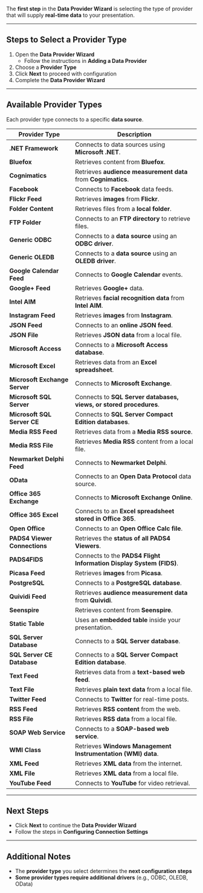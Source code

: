 
The **first step** in the **Data Provider Wizard** is selecting the type of provider that will supply **real-time data** to your presentation.

---

## **Steps to Select a Provider Type**  
1. Open the **Data Provider Wizard**  
   - Follow the instructions in **Adding a Data Provider**  
2. Choose a **Provider Type**  
3. Click **Next** to proceed with configuration  
4. Complete the **Data Provider Wizard**  

---

## **Available Provider Types**  
Each provider type connects to a specific **data source**.  

| **Provider Type** | **Description** |
|------------------|----------------|
| **.NET Framework** | Connects to data sources using **Microsoft .NET**. |
| **Bluefox** | Retrieves content from **Bluefox**. |
| **Cognimatics** | Retrieves **audience measurement data** from **Cognimatics**. |
| **Facebook** | Connects to **Facebook** data feeds. |
| **Flickr Feed** | Retrieves **images** from **Flickr**. |
| **Folder Content** | Retrieves files from a **local folder**. |
| **FTP Folder** | Connects to an **FTP directory** to retrieve files. |
| **Generic ODBC** | Connects to a **data source** using an **ODBC driver**. |
| **Generic OLEDB** | Connects to a **data source** using an **OLEDB driver**. |
| **Google Calendar Feed** | Connects to **Google Calendar** events. |
| **Google+ Feed** | Retrieves **Google+** data. |
| **Intel AIM** | Retrieves **facial recognition data** from **Intel AIM**. |
| **Instagram Feed** | Retrieves **images** from **Instagram**. |
| **JSON Feed** | Connects to an **online JSON feed**. |
| **JSON File** | Retrieves **JSON data** from a local file. |
| **Microsoft Access** | Connects to a **Microsoft Access database**. |
| **Microsoft Excel** | Retrieves data from an **Excel spreadsheet**. |
| **Microsoft Exchange Server** | Connects to **Microsoft Exchange**. |
| **Microsoft SQL Server** | Connects to **SQL Server databases, views, or stored procedures**. |
| **Microsoft SQL Server CE** | Connects to **SQL Server Compact Edition databases**. |
| **Media RSS Feed** | Retrieves data from a **Media RSS source**. |
| **Media RSS File** | Retrieves **Media RSS** content from a local file. |
| **Newmarket Delphi Feed** | Connects to **Newmarket Delphi**. |
| **OData** | Connects to an **Open Data Protocol** data source. |
| **Office 365 Exchange** | Connects to **Microsoft Exchange Online**. |
| **Office 365 Excel** | Connects to an **Excel spreadsheet stored in Office 365**. |
| **Open Office** | Connects to an **Open Office Calc file**. |
| **PADS4 Viewer Connections** | Retrieves the **status of all PADS4 Viewers**. |
| **PADS4FIDS** | Connects to the **PADS4 Flight Information Display System (FIDS)**. |
| **Picasa Feed** | Retrieves **images** from **Picasa**. |
| **PostgreSQL** | Connects to a **PostgreSQL database**. |
| **Quividi Feed** | Retrieves **audience measurement data** from **Quividi**. |
| **Seenspire** | Retrieves content from **Seenspire**. |
| **Static Table** | Uses an **embedded table** inside your presentation. |
| **SQL Server Database** | Connects to a **SQL Server database**. |
| **SQL Server CE Database** | Connects to a **SQL Server Compact Edition database**. |
| **Text Feed** | Retrieves data from a **text-based web feed**. |
| **Text File** | Retrieves **plain text data** from a local file. |
| **Twitter Feed** | Connects to **Twitter** for real-time posts. |
| **RSS Feed** | Retrieves **RSS content** from the web. |
| **RSS File** | Retrieves **RSS data** from a local file. |
| **SOAP Web Service** | Connects to a **SOAP-based web service**. |
| **WMI Class** | Retrieves **Windows Management Instrumentation (WMI) data**. |
| **XML Feed** | Retrieves **XML data** from the internet. |
| **XML File** | Retrieves **XML data** from a local file. |
| **YouTube Feed** | Connects to **YouTube** for video retrieval. |

---

## **Next Steps**  
- Click **Next** to continue the **Data Provider Wizard**  
- Follow the steps in **Configuring Connection Settings**  

---

## **Additional Notes**  
- The **provider type** you select determines the **next configuration steps**  
- **Some provider types require additional drivers** (e.g., ODBC, OLEDB, OData)  
